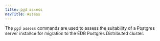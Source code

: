 ```yaml
---
title: pgd assess
navTitle: Assess
---
```


The `pgd assess` commands are used to assess the suitability of a Postgres server instance for migration to the EDB Postgres Distributed cluster.

